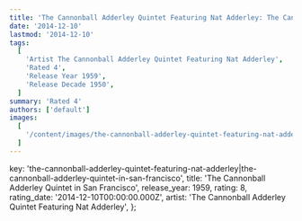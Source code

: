 ```yaml
---
title: 'The Cannonball Adderley Quintet Featuring Nat Adderley: The Cannonball Adderley Quintet in San Francisco (1959)'
date: '2014-12-10'
lastmod: '2014-12-10'
tags:
  [
    'Artist The Cannonball Adderley Quintet Featuring Nat Adderley',
    'Rated 4',
    'Release Year 1959',
    'Release Decade 1950',
  ]
summary: 'Rated 4'
authors: ['default']
images:
  [
    '/content/images/the-cannonball-adderley-quintet-featuring-nat-adderley|the-cannonball-adderley-quintet-in-san-francisco.jpg',
  ]
---
```


  key: 'the-cannonball-adderley-quintet-featuring-nat-adderley|the-cannonball-adderley-quintet-in-san-francisco',
  title: 'The Cannonball Adderley Quintet in San Francisco',
  release_year: 1959,
  rating: 8,
  rating_date: '2014-12-10T00:00:00.000Z',
  artist: 'The Cannonball Adderley Quintet Featuring Nat Adderley',
};

<MusicRating data={data} />
